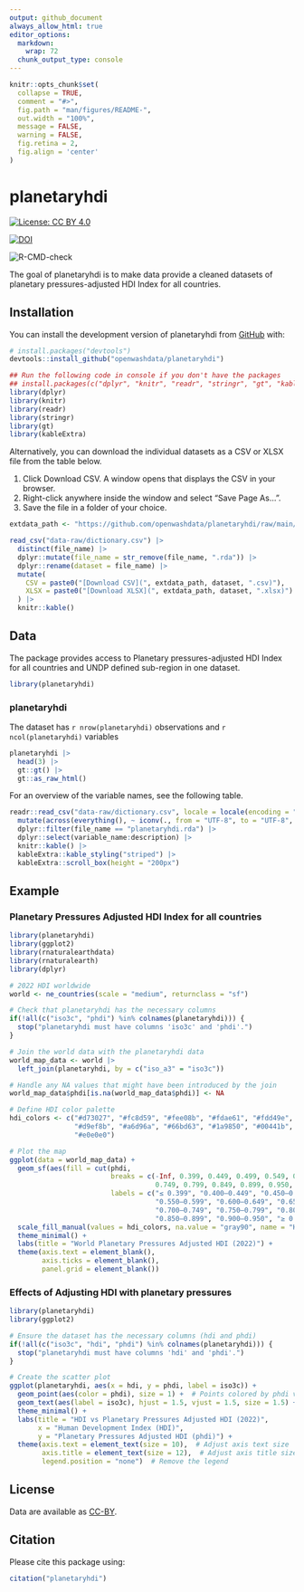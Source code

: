 ```yaml
---
output: github_document
always_allow_html: true
editor_options: 
  markdown: 
    wrap: 72
  chunk_output_type: console
---
```


<!-- README.md is generated from README.Rmd. Please edit that file -->

```r
knitr::opts_chunk$set(
  collapse = TRUE,
  comment = "#>",
  fig.path = "man/figures/README-",
  out.width = "100%",
  message = FALSE,
  warning = FALSE,
  fig.retina = 2,
  fig.align = 'center'
)
```

# planetaryhdi

<!-- badges: start -->

[![License: CC BY
4.0](https://img.shields.io/badge/License-CC_BY_4.0-lightgrey.svg)](https://creativecommons.org/licenses/by/4.0/)

[![DOI](https://zenodo.org/badge/DOI/10.5281/zenodo.14355748.svg)](https://zenodo.org/doi/10.5281/zenodo.14355748)

![R-CMD-check](https://github.com/openwashdata/planetaryhdi/actions/workflows/R-CMD-check.yaml/badge.svg)
<!-- badges: end -->

The goal of planetaryhdi is to make data provide a cleaned datasets of planetary pressures-adjusted HDI Index for all countries.

## Installation

You can install the development version of planetaryhdi from
[GitHub](https://github.com/) with:

``` r
# install.packages("devtools")
devtools::install_github("openwashdata/planetaryhdi")
```

```r
## Run the following code in console if you don't have the packages
## install.packages(c("dplyr", "knitr", "readr", "stringr", "gt", "kableExtra"))
library(dplyr)
library(knitr)
library(readr)
library(stringr)
library(gt)
library(kableExtra)
```

Alternatively, you can download the individual datasets as a CSV or XLSX
file from the table below.

1.  Click Download CSV. A window opens that displays the CSV in
    your browser.
2.  Right-click anywhere inside the window and select "Save Page As...".
3.  Save the file in a folder of your choice.

```r

extdata_path <- "https://github.com/openwashdata/planetaryhdi/raw/main/inst/extdata/"

read_csv("data-raw/dictionary.csv") |> 
  distinct(file_name) |> 
  dplyr::mutate(file_name = str_remove(file_name, ".rda")) |> 
  dplyr::rename(dataset = file_name) |> 
  mutate(
    CSV = paste0("[Download CSV](", extdata_path, dataset, ".csv)"),
    XLSX = paste0("[Download XLSX](", extdata_path, dataset, ".xlsx)")
  ) |> 
  knitr::kable()

```

## Data

The package provides access to Planetary pressures-adjusted HDI Index for all countries and UNDP defined sub-region in one dataset.

```r
library(planetaryhdi)
```

### planetaryhdi

The dataset has
`r nrow(planetaryhdi)` observations and `r ncol(planetaryhdi)`
variables

```r
planetaryhdi |> 
  head(3) |> 
  gt::gt() |>
  gt::as_raw_html()
```

For an overview of the variable names, see the following table.

```r
readr::read_csv("data-raw/dictionary.csv", locale = locale(encoding = "UTF-8")) |>
  mutate(across(everything(), ~ iconv(., from = "UTF-8", to = "UTF-8", sub = ""))) |> # Replace invalid UTF-8 characters with ""
  dplyr::filter(file_name == "planetaryhdi.rda") |>
  dplyr::select(variable_name:description) |>
  knitr::kable() |>
  kableExtra::kable_styling("striped") |>
  kableExtra::scroll_box(height = "200px")
```

## Example

### Planetary Pressures Adjusted HDI Index for all countries

```r
library(planetaryhdi)
library(ggplot2)
library(rnaturalearthdata)
library(rnaturalearth)
library(dplyr)

# 2022 HDI worldwide 
world <- ne_countries(scale = "medium", returnclass = "sf")

# Check that planetaryhdi has the necessary columns
if(!all(c("iso3c", "phdi") %in% colnames(planetaryhdi))) {
  stop("planetaryhdi must have columns 'iso3c' and 'phdi'.")
}

# Join the world data with the planetaryhdi data
world_map_data <- world |> 
  left_join(planetaryhdi, by = c("iso_a3" = "iso3c"))

# Handle any NA values that might have been introduced by the join
world_map_data$phdi[is.na(world_map_data$phdi)] <- NA

# Define HDI color palette
hdi_colors <- c("#d73027", "#fc8d59", "#fee08b", "#fdae61", "#fdd49e", "#feedde", 
                "#d9ef8b", "#a6d96a", "#66bd63", "#1a9850", "#00441b", "#003300", "#001a00", 
                "#e0e0e0") 

# Plot the map
ggplot(data = world_map_data) +
  geom_sf(aes(fill = cut(phdi, 
                         breaks = c(-Inf, 0.399, 0.449, 0.499, 0.549, 0.599, 0.649, 0.699, 
                                    0.749, 0.799, 0.849, 0.899, 0.950, Inf), 
                         labels = c("≤ 0.399", "0.400–0.449", "0.450–0.499", "0.500–0.549", 
                                    "0.550–0.599", "0.600–0.649", "0.650–0.699", 
                                    "0.700–0.749", "0.750–0.799", "0.800–0.849", 
                                    "0.850–0.899", "0.900–0.950", "≥ 0.950")))) +
  scale_fill_manual(values = hdi_colors, na.value = "gray90", name = "HDI 2022 Brackets") +
  theme_minimal() +
  labs(title = "World Planetary Pressures Adjusted HDI (2022)") +
  theme(axis.text = element_blank(),
        axis.ticks = element_blank(),
        panel.grid = element_blank())

```


### Effects of Adjusting HDI with planetary pressures

```r
library(planetaryhdi)
library(ggplot2)

# Ensure the dataset has the necessary columns (hdi and phdi)
if(!all(c("iso3c", "hdi", "phdi") %in% colnames(planetaryhdi))) {
  stop("planetaryhdi must have columns 'hdi' and 'phdi'.")
}

# Create the scatter plot
ggplot(planetaryhdi, aes(x = hdi, y = phdi, label = iso3c)) +
  geom_point(aes(color = phdi), size = 1) +  # Points colored by phdi values
  geom_text(aes(label = iso3c), hjust = 1.5, vjust = 1.5, size = 1.5) +  # Labels for countries
  theme_minimal() +
  labs(title = "HDI vs Planetary Pressures Adjusted HDI (2022)",
       x = "Human Development Index (HDI)",
       y = "Planetary Pressures Adjusted HDI (phdi)") +
  theme(axis.text = element_text(size = 10),  # Adjust axis text size
        axis.title = element_text(size = 12),  # Adjust axis title size
        legend.position = "none")  # Remove the legend

```

## License

Data are available as
[CC-BY](https://github.com/openwashdata/%7B%7B%7Bpackagename%7D%7D%7D/blob/main/LICENSE.md).

## Citation

Please cite this package using:

```r
citation("planetaryhdi")
```
